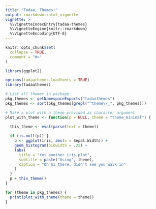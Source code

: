 ```yaml
---
title: "Tadaa, Themes!"
output: rmarkdown::html_vignette
vignette: >
  %\VignetteIndexEntry{tadaa-themes}
  %\VignetteEngine{knitr::rmarkdown}
  %\VignetteEncoding{UTF-8}
---
```


```r
knitr::opts_chunk$set(
  collapse = TRUE,
  comment = "#>"
)
```

```r
library(ggplot2)

options(tadaathemes.loadfonts = TRUE)
library(tadaathemes)

# List all themes in package
pkg_themes <- getNamespaceExports("tadaathemes")
pkg_themes <- sort(pkg_themes[grepl("^theme\\_", pkg_themes)])

# Make a plot with a theme provided as character argument
plot_with_theme <- function(p = NULL, theme = "theme_minimal") {
  
  this_theme <- eval(parse(text = theme))

  if (is.null(p)) {
    p <- ggplot(iris, aes(x = Sepal.Width)) +
    geom_histogram(binwidth = .25) +
    labs(
      title = "Yet another iris plot",
      subtitle = paste("Using", theme),
      caption = "Oh hi there, didn't see you walk in"
    )
  }
  p + this_theme()
}
```

```r
for (theme in pkg_themes) {
  print(plot_with_theme(theme = theme))
}
```

